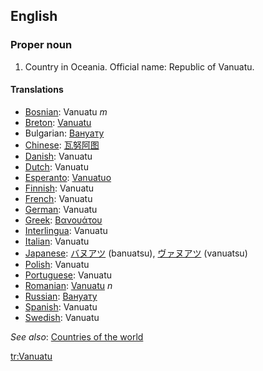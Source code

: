 ==English==

===Proper noun===

# Country in Oceania. Official name: Republic of Vanuatu.


====Translations====
*[[Bosnian]]: Vanuatu ''m''
*[[Breton]]: [[Vanuatu]]
*Bulgarian: [[Вануату]]
*[[Chinese]]: [[瓦努阿图]]
*[[Danish]]: Vanuatu
*[[Dutch]]: Vanuatu
*[[Esperanto]]: [[Vanuatuo]]
*[[Finnish]]: Vanuatu
*[[French]]: Vanuatu
*[[German]]: Vanuatu
*[[Greek]]: [[Βανουάτου]]
*[[Interlingua]]: Vanuatu
*[[Italian]]: Vanuatu
*[[Japanese]]: [[バヌアツ]] (banuatsu), [[ヴァヌアツ]] (vanuatsu)
*[[Polish]]: Vanuatu
*[[Portuguese]]: Vanuatu
*[[Romanian]]: [[Vanuatu]] ''n''
*[[Russian]]: [[Вануату]]
*[[Spanish]]: Vanuatu
*[[Swedish]]: Vanuatu

''See also'': [[Countries of the world]]

[[tr:Vanuatu]]